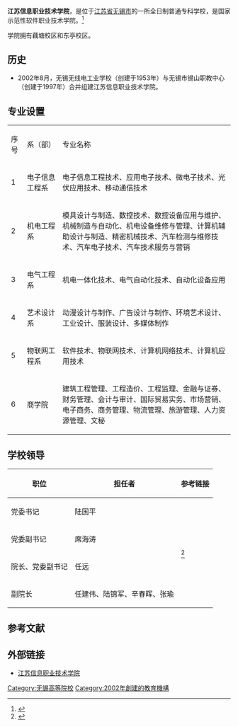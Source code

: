 {{coord|31.56321|120.16768|display=title}}
{{高校
| name = 江苏信息职业技术学院
| image =
| logo =
| motto = 养正修能
| secretary = 席海涛
| dean = 张瑜
| type = 公办/民办<ref>江苏信息职业技术学院原本为公办，后实行股份制，在教育部列表中不属于民办高校，但在《江苏教育年鉴》中属于民办高校。</ref>
| established =2002
| location = [[中华人民共和国|中华人民共和国]][[江苏省|江苏省]]
| students =
| staff =
| campus =
| address = 无锡市藕塘职教园区钱藕路1号
| telephone =
| area =
| sports =
| website =http://www.jsit.edu.cn/
}}
'''江苏信息职业技术学院'''，是位于[[江苏省|江苏省]][[无锡市|无锡市]]的一所全日制普通专科学校，是国家示范性软件职业技术学院。<ref>{{Cite web |url=http://www.jsit.edu.cn/_siteId/4/pageId/7/channelId/1/columnId/12/listColumn.jspy |title=江苏信息职业技术学院简介 |access-date=2010-10-24 |archive-date=2010-05-20 |archive-url=https://web.archive.org/web/20100520063953/http://www.jsit.edu.cn/_siteId/4/pageId/7/channelId/1/columnId/12/listColumn.jspy |dead-url=yes }}</ref>

学院拥有藕塘校区和东亭校区。

== 历史 ==
*2002年8月，无锡无线电工业学校（创建于1953年）与无锡市锡山职教中心（创建于1997年）合并组建江苏信息职业技术学院。
== 专业设置 ==
{| class="wikitable" 
|序号  
|系（部）  
|专业名称  
|- 
|1  
|电子信息工程系 
|电子信息工程技术、应用电子技术、微电子技术、光伏应用技术、移动通信技术 
|- 
|2  
|机电工程系 
|模具设计与制造、数控技术、数控设备应用与维护、机械制造与自动化、机电设备维修与管理、计算机辅助设计与制造、精密机械技术、汽车检测与维修技术、汽车电子技术、汽车技术服务与营销 
|- 
|3  
|电气工程系  
|机电一体化技术、电气自动化技术、自动化设备应用 
|- 
|4  
|艺术设计系  
|动漫设计与制作、广告设计与制作、环境艺术设计、工业设计、服装设计、多媒体制作  
|- 
|5  
|物联网工程系 
|软件技术、物联网技术、计算机网络技术、计算机应用技术  
|- 
|6  
|商学院  
|建筑工程管理、工程造价、工程监理、金融与证券、财务管理、会计与审计、国际贸易实务、市场营销、电子商务、商务管理、物流管理、旅游管理、人力资源管理、文秘
  |}

== 学校领导 ==
{| class="wikitable"
!职位
!担任者
!参考链接
|-
|党委书记
|陆国平
| rowspan="4" |<ref>{{Cite web|url=http://www.jsit.edu.cn/xyld.jhtml|title=学院领导 - 欢迎光临 - 江苏信息职业技术学院|accessdate=2016年6月19日|author=|date=|publisher=|archive-date=2021年1月17日|archive-url=https://web.archive.org/web/20210117020533/http://www.jsit.edu.cn/xyld.jhtml|dead-url=no}}</ref>
|-
|党委副书记
|席海涛
|-
|院长、党委副书记
|任远
|-
|副院长
|任建伟、陆锦军、辛春晖、张瑜
|}

== 参考文献 ==
{{reflist}}
== 外部链接 ==
* [http://www.jsit.edu.cn/ 江苏信息职业技术学院] {{Wayback|url=http://www.jsit.edu.cn/ |date=20040411205748 }}


{{江苏高等院校}}
[[Category:无锡高等院校|Category:无锡高等院校]]
[[Category:2002年創建的教育機構|Category:2002年創建的教育機構]]